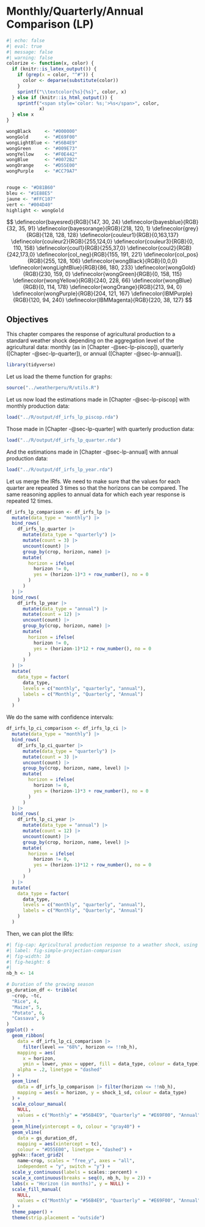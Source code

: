# Monthly/Quarterly/Annual Comparison (LP) {#sec-lp-comparison}

```r
#| echo: false
#| eval: true
#| message: false
#| warning: false
colorize <- function(x, color) {
  if (knitr::is_latex_output()) {
    if (grep(x = color, "^#")) {
      color <- deparse(substitute(color))
    }
    sprintf("\\textcolor{%s}{%s}", color, x)
  } else if (knitr::is_html_output()) {
    sprintf("<span style='color: %s;'>%s</span>", color,
            x)
  } else x
}

wongBlack     <- "#000000"
wongGold      <- "#E69F00"
wongLightBlue <- "#56B4E9"
wongGreen     <- "#009E73"
wongYellow    <- "#F0E442"
wongBlue      <- "#0072B2"
wongOrange    <- "#D55E00"
wongPurple    <- "#CC79A7"


rouge <- "#D81B60"
bleu <- "#1E88E5"
jaune <- "#FFC107"
vert <- "#004D40"
highlight <- wongGold
```

$$
\definecolor{bayesred}{RGB}{147, 30, 24}
\definecolor{bayesblue}{RGB}{32, 35, 91}
\definecolor{bayesorange}{RGB}{218, 120, 1}
\definecolor{grey}{RGB}{128, 128, 128}
\definecolor{couleur1}{RGB}{0,163,137}
\definecolor{couleur2}{RGB}{255,124,0}
\definecolor{couleur3}{RGB}{0, 110, 158}
\definecolor{coul1}{RGB}{255,37,0}
\definecolor{coul2}{RGB}{242,173,0}
\definecolor{col_neg}{RGB}{155, 191, 221}
\definecolor{col_pos}{RGB}{255, 128, 106}
\definecolor{wongBlack}{RGB}{0,0,0}
\definecolor{wongLightBlue}{RGB}{86, 180, 233}
\definecolor{wongGold}{RGB}{230, 159, 0}
\definecolor{wongGreen}{RGB}{0, 158, 115}
\definecolor{wongYellow}{RGB}{240, 228, 66}
\definecolor{wongBlue}{RGB}{0, 114, 178}
\definecolor{wongOrange}{RGB}{213, 94, 0}
\definecolor{wongPurple}{RGB}{204, 121, 167}
\definecolor{IBMPurple}{RGB}{120, 94, 240}
\definecolor{IBMMagenta}{RGB}{220, 38, 127}
$$


:::{.callout-note}

## Objectives

This chapter compares the response of agricultural production to a standard weather shock depending on the aggregation level of the agricultural data: monthly (as in [Chapter -@sec-lp-piscop]), quarterly ([Chapter -@sec-lp-quarter]), or annual ([Chapter -@sec-lp-annual]).

:::


```r
library(tidyverse)
```


Let us load the theme function for graphs:
```r
source("../weatherperu/R/utils.R")
```


Let us now load the estimations made in [Chapter -@sec-lp-piscop] with monthly production data:
```r
load("../R/output/df_irfs_lp_piscop.rda")
```

Those made in [Chapter -@sec-lp-quarter] with quarterly production data:
```r
load("../R/output/df_irfs_lp_quarter.rda")
```

And the estimations made in [Chapter -@sec-lp-annual] with annual production data:
```r
load("../R/output/df_irfs_lp_year.rda")
```



Let us merge the IRfs. We need to make sure that the values for each quarter are repeated 3 times so that the horizons can be compared. The same reasoning applies to annual data for which each year response is repeated 12 times.
```r
df_irfs_lp_comparison <- df_irfs_lp |> 
  mutate(data_type = "monthly") |> 
  bind_rows(
    df_irfs_lp_quarter |> 
      mutate(data_type = "quarterly") |> 
      mutate(count = 3) |> 
      uncount(count) |> 
      group_by(crop, horizon, name) |> 
      mutate(
        horizon = ifelse(
          horizon != 0, 
          yes = (horizon-1)*3 + row_number(), no = 0
        )
      )
  ) |> 
  bind_rows(
    df_irfs_lp_year |> 
      mutate(data_type = "annual") |> 
      mutate(count = 12) |> 
      uncount(count) |> 
      group_by(crop, horizon, name) |> 
      mutate(
        horizon = ifelse(
          horizon != 0, 
          yes = (horizon-1)*12 + row_number(), no = 0
        )
      )
  ) |> 
  mutate(
    data_type = factor(
      data_type,
      levels = c("monthly", "quarterly", "annual"),
      labels = c("Monthly", "Quarterly", "Annual")
    )
  )
```

We do the same with confidence intervals:

```r
df_irfs_lp_ci_comparison <- df_irfs_lp_ci |> 
  mutate(data_type = "monthly") |> 
  bind_rows(
    df_irfs_lp_ci_quarter |> 
      mutate(data_type = "quarterly") |> 
      mutate(count = 3) |> 
      uncount(count) |> 
      group_by(crop, horizon, name, level) |> 
      mutate(
        horizon = ifelse(
          horizon != 0, 
          yes = (horizon-1)*3 + row_number(), no = 0
        )
      )
  ) |> 
  bind_rows(
    df_irfs_lp_ci_year |> 
      mutate(data_type = "annual") |> 
      mutate(count = 12) |> 
      uncount(count) |> 
      group_by(crop, horizon, name, level) |> 
      mutate(
        horizon = ifelse(
          horizon != 0, 
          yes = (horizon-1)*12 + row_number(), no = 0
        )
      )
  ) |> 
  mutate(
    data_type = factor(
      data_type,
      levels = c("monthly", "quarterly", "annual"),
      labels = c("Monthly", "Quarterly", "Annual")
    )
  )
```


Then, we can plot the IRfs:
```r
#| fig-cap: Agricultural production response to a weather shock, using either monthly, quarterly, or annual data.
#| label: fig-simple-projection-comparison
#| fig-width: 10
#| fig-height: 6
#| 
nb_h <- 14

# Duration of the growing season
gs_duration_df <- tribble(
  ~crop, ~tc,
  "Rice", 4,
  "Maize", 5,
  "Potato", 6,
  "Cassava", 9
)
ggplot() +
  geom_ribbon(
    data = df_irfs_lp_ci_comparison |> 
      filter(level == "68%", horizon <= !!nb_h),
    mapping = aes(
      x = horizon,
      ymin = lower, ymax = upper, fill = data_type, colour = data_type),
    alpha = .2, linetype = "dashed"
  ) +
  geom_line(
    data = df_irfs_lp_comparison |> filter(horizon <= !!nb_h),
    mapping = aes(x = horizon, y = shock_1_sd, colour = data_type)
  ) +
  scale_colour_manual(
    NULL, 
    values = c("Monthly" = "#56B4E9", "Quarterly" = "#E69F00", "Annual" = "#CC79A7")
  ) +
  geom_hline(yintercept = 0, colour = "gray40") +
  geom_vline(
    data = gs_duration_df, 
    mapping = aes(xintercept = tc),
    colour = "#D55E00", linetype = "dashed") +
  ggh4x::facet_grid2(
    name~crop, scales = "free_y", axes = "all",
    independent = "y", switch = "y") +
  scale_y_continuous(labels = scales::percent) +
  scale_x_continuous(breaks = seq(0, nb_h, by = 2)) +
  labs(x = "Horizon (in months)", y = NULL) +
  scale_fill_manual(
    NULL,
    values = c("Monthly" = "#56B4E9", "Quarterly" = "#E69F00", "Annual" = "#CC79A7")
  ) +
  theme_paper() +
  theme(strip.placement = "outside")
```


